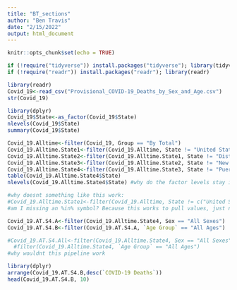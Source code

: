 ```yaml
---
title: "BT_sections"
author: "Ben Travis"
date: "2/15/2022"
output: html_document
---
```


```r
knitr::opts_chunk$set(echo = TRUE)
```

```r
if (!require("tidyverse")) install.packages("tidyverse"); library(tidyverse)
if (!require("readr")) install.packages("readr"); library(readr)
```

```r
library(readr)
Covid_19<-read_csv("Provisional_COVID-19_Deaths_by_Sex_and_Age.csv")
str(Covid_19)
```

```r
library(dplyr)
Covid_19$State<-as_factor(Covid_19$State)
nlevels(Covid_19$State)
summary(Covid_19$State)

```

```r
Covid_19.Alltime<-filter(Covid_19, Group == "By Total")
Covid_19.Alltime.State1<-filter(Covid_19.Alltime, State != "United States")
Covid_19.Alltime.State2<-filter(Covid_19.Alltime.State1, State != "District of Columbia")
Covid_19.Alltime.State3<-filter(Covid_19.Alltime.State2, State != "New York City")
Covid_19.Alltime.State4<-filter(Covid_19.Alltime.State3, State != "Puerto Rico")
table(Covid_19.Alltime.State4$State)
nlevels(Covid_19.Alltime.State4$State) #why do the factor levels stay in the data set but the values disappear

#why doesnt something like this work:
#Covid_19.Alltime.State1<-filter(Covid_19.Alltime, State != c("United States", "District of Columbia", "New York City", "Puerto Rico"))
#am I missing an %in% symbol? Because this works to pull values, just not remove
```

```r
Covid_19.AT.S4.A<-filter(Covid_19.Alltime.State4, Sex == "All Sexes")
Covid_19.AT.S4.B<-filter(Covid_19.AT.S4.A, `Age Group` == "All Ages")

#Covid_19.AT.S4.All<-filter(Covid_19.Alltime.State4, Sex == "All Sexes") %>%
  #filter(Covid_19.Alltime.State4, `Age Group` == "All Ages")
#why wouldnt this pipeline work
```


```r
library(dplyr)
arrange(Covid_19.AT.S4.B,desc(`COVID-19 Deaths`))
head(Covid_19.AT.S4.B, 10)

```








